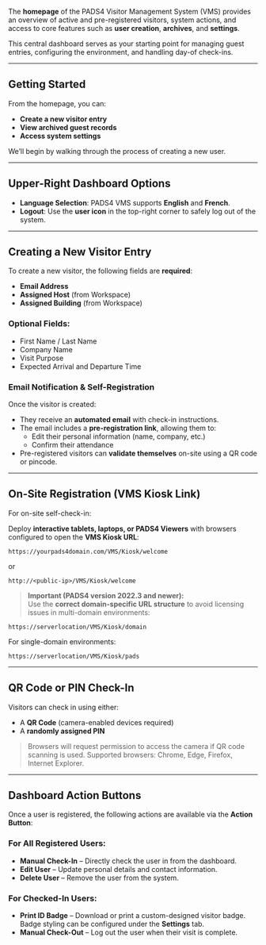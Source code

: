 The **homepage** of the PADS4 Visitor Management System (VMS) provides an overview of active and pre-registered visitors, system actions, and access to core features such as **user creation**, **archives**, and **settings**.

This central dashboard serves as your starting point for managing guest entries, configuring the environment, and handling day-of check-ins.

***

## Getting Started

From the homepage, you can:

* **Create a new visitor entry**
* **View archived guest records**
* **Access system settings**

We’ll begin by walking through the process of creating a new user.

***

## Upper-Right Dashboard Options

* **Language Selection**: PADS4 VMS supports **English** and **French**.
* **Logout**: Use the **user icon** in the top-right corner to safely log out of the system.

***

## Creating a New Visitor Entry

To create a new visitor, the following fields are **required**:

* **Email Address**
* **Assigned Host** (from Workspace)
* **Assigned Building** (from Workspace)

### Optional Fields:

* First Name / Last Name
* Company Name
* Visit Purpose
* Expected Arrival and Departure Time

### Email Notification & Self-Registration

Once the visitor is created:

* They receive an **automated email** with check-in instructions.
* The email includes a **pre-registration link**, allowing them to:
  * Edit their personal information (name, company, etc.)
  * Confirm their attendance
* Pre-registered visitors can **validate themselves** on-site using a QR code or pincode.

***

## On-Site Registration (VMS Kiosk Link)

For on-site self-check-in:

Deploy **interactive tablets, laptops, or PADS4 Viewers** with browsers configured to open the **VMS Kiosk URL**:

```
https://yourpads4domain.com/VMS/Kiosk/welcome
```

or

```
http://<public-ip>/VMS/Kiosk/welcome
```

> **Important (PADS4 version 2022.3 and newer):**\
> Use the **correct domain-specific URL structure** to avoid licensing issues in multi-domain environments:

```
https://serverlocation/VMS/Kiosk/domain
```

For single-domain environments:

```
https://serverlocation/VMS/Kiosk/pads
```

***

## QR Code or PIN Check-In

Visitors can check in using either:

* A **QR Code** (camera-enabled devices required)
* A **randomly assigned PIN**

> Browsers will request permission to access the camera if QR code scanning is used. Supported browsers: Chrome, Edge, Firefox, Internet Explorer.

***

## Dashboard Action Buttons

Once a user is registered, the following actions are available via the **Action Button**:

### For All Registered Users:

* **Manual Check-In** – Directly check the user in from the dashboard.
* **Edit User** – Update personal details and contact information.
* **Delete User** – Remove the user from the system.

### For Checked-In Users:

* **Print ID Badge** – Download or print a custom-designed visitor badge. Badge styling can be configured under the **Settings** tab.
* **Manual Check-Out** – Log out the user when their visit is complete.
